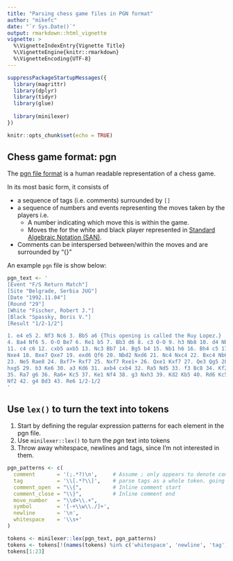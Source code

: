 ---
title: "Parsing chess game files in PGN format"
author: "mikefc"
date: "`r Sys.Date()`"
output: rmarkdown::html_vignette
vignette: >
  %\VignetteIndexEntry{Vignette Title}
  %\VignetteEngine{knitr::rmarkdown}
  %\VignetteEncoding{UTF-8}
---


```{r setup, include=FALSE}
suppressPackageStartupMessages({
  library(magrittr)
  library(dplyr)
  library(tidyr)
  library(glue)
  
  library(minilexer)
})

knitr::opts_chunk$set(echo = TRUE)
```



Chess game format: pgn
------------------------------------------------------------------------------

The [pgn file format](https://en.wikipedia.org/wiki/Portable_Game_Notation) is a human readable 
representation of a chess game.

In its most basic form, it consists of

* a sequence of tags (i.e. comments)  surrounded by `[]` 
* a sequence of numbers and events representing the moves taken by the players i.e.
    * A number indicating which move this is within the game.
    * Moves the for the white and black player represented in [Standard Algebraic Notation (SAN)](https://en.wikipedia.org/wiki/Algebraic_notation_(chess)).
* Comments can be interspersed between/within the moves and are surrounded by "{}"

An example `pgn` file is show below:

```{r}
pgn_text <- '
[Event "F/S Return Match"]
[Site "Belgrade, Serbia JUG"]
[Date "1992.11.04"]
[Round "29"]
[White "Fischer, Robert J."]
[Black "Spassky, Boris V."]
[Result "1/2-1/2"]

1. e4 e5 2. Nf3 Nc6 3. Bb5 a6 {This opening is called the Ruy Lopez.}
4. Ba4 Nf6 5. O-O Be7 6. Re1 b5 7. Bb3 d6 8. c3 O-O 9. h3 Nb8 10. d4 Nbd7
11. c4 c6 12. cxb5 axb5 13. Nc3 Bb7 14. Bg5 b4 15. Nb1 h6 16. Bh4 c5 17. dxe5
Nxe4 18. Bxe7 Qxe7 19. exd6 Qf6 20. Nbd2 Nxd6 21. Nc4 Nxc4 22. Bxc4 Nb6
23. Ne5 Rae8 24. Bxf7+ Rxf7 25. Nxf7 Rxe1+ 26. Qxe1 Kxf7 27. Qe3 Qg5 28. Qxg5
hxg5 29. b3 Ke6 30. a3 Kd6 31. axb4 cxb4 32. Ra5 Nd5 33. f3 Bc8 34. Kf2 Bf5
35. Ra7 g6 36. Ra6+ Kc5 37. Ke1 Nf4 38. g3 Nxh3 39. Kd2 Kb5 40. Rd6 Kc5 41. Ra6
Nf2 42. g4 Bd3 43. Re6 1/2-1/2
'
```

Use `lex()` to turn the text into tokens
------------------------------------------------------------------------------

1. Start by defining the regular expression patterns for each element in the pgn file.
2. Use `minilexer::lex()` to turn the *pgn* text into tokens
3. Throw away whitespace, newlines and tags, since I'm not interested in them.

```{r}
pgn_patterns <- c(
  comment       = '(;.*?)\n',     # Assume ; only appears to denote comment to end of line
  tag           = '\\[.*?\\]',    # parse tags as a whole token. going to ignore
  comment_open  = "\\{",          # Inline comment start
  comment_close = "\\}",          # Inline comment end
  move_number   = "\\d+\\.+",
  symbol        = '[-+\\w\\./]+',
  newline       = '\n',
  whitespace    = '\\s+'
)

tokens <- minilexer::lex(pgn_text, pgn_patterns)
tokens <- tokens[!(names(tokens) %in% c('whitespace', 'newline', 'tag'))]
tokens[1:23]
```

